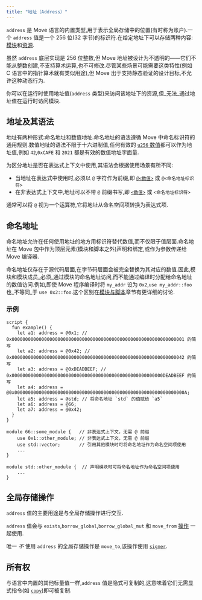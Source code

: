 ```yaml
---
title: "地址（Address）"
---
```


`address` 是 Move 语言的内置类型,用于表示全局存储中的位置(有时称为账户).一个 `address` 值是一个 256 位(32 字节)的标识符.在给定地址下可以存储两种内容:[模块](/zh/build/smart-contracts/book/modules-and-scripts)和[资源](/zh/build/smart-contracts/book/structs-and-resources).

虽然 `address` 底层实现是 256 位整数,但 Move 地址被设计为不透明的——它们不能从整数创建,不支持算术运算,也不可修改.尽管某些场景可能需要这类特性(例如 C 语言中的指针算术就有类似用途),但 Move 出于支持静态验证的设计目标,不允许这种动态行为.

你可以在运行时使用地址值(`address` 类型)来访问该地址下的资源,但\_无法\_通过地址值在运行时访问模块.

## 地址及其语法

地址有两种形式:命名地址和数值地址.命名地址的语法遵循 Move 中命名标识符的通用规则.数值地址的语法不限于十六进制值,任何有效的 [`u256` 数值](/zh/build/smart-contracts/book/integers)都可以作为地址值,例如 `42`,`0xCAFE` 和 `2021` 都是有效的数值地址字面量.

为区分地址是否在表达式上下文中使用,其语法会根据使用场景有所不同:

- 当地址在表达式中使用时,必须以 `@` 字符作为前缀,即 [`@<数值>`](/zh/build/smart-contracts/book/integers) 或 `@<命名地址标识符>`
- 在非表达式上下文中,地址可以不带 `@` 前缀书写,即 [`<数值>`](/zh/build/smart-contracts/book/integers) 或 `<命名地址标识符>`

通常可以将 `@` 视为一个运算符,它将地址从命名空间项转换为表达式项.

## 命名地址

命名地址允许在任何使用地址的地方用标识符替代数值,而不仅限于值层面.命名地址在 Move 包中作为顶层元素(模块和脚本之外)声明和绑定,或作为参数传递给 Move 编译器.

命名地址仅存在于源代码层面,在字节码层面会被完全替换为其对应的数值.因此,模块和模块成员\_必须\_通过模块的命名地址访问,而不能通过编译时分配给命名地址的数值访问.例如,即使 Move 程序编译时将 `my_addr` 设为 `0x2`,`use my_addr::foo` 也\_不等同\_于 `use 0x2::foo`.这个区别在[模块与脚本](/zh/build/smart-contracts/book/modules-and-scripts)章节有更详细的讨论.

### 示例

```move
script {
  fun example() {
    let a1: address = @0x1; // 0x0000000000000000000000000000000000000000000000000000000000000001 的简写
    let a2: address = @0x42; // 0x0000000000000000000000000000000000000000000000000000000000000042 的简写
    let a3: address = @0xDEADBEEF; // 0x00000000000000000000000000000000000000000000000000000000DEADBEEF 的简写
    let a4: address = @0x000000000000000000000000000000000000000000000000000000000000000A;
    let a5: address = @std; // 将命名地址 `std` 的值赋给 `a5`
    let a6: address = @66;
    let a7: address = @0x42;
  }
}

module 66::some_module {   // 非表达式上下文，无需 @ 前缀
    use 0x1::other_module; // 非表达式上下文，无需 @ 前缀
    use std::vector;       // 引用其他模块时可将命名地址作为命名空间项使用
    ...
}

module std::other_module {  // 声明模块时可将命名地址作为命名空间项使用
    ...
}
```

## 全局存储操作

`address` 值的主要用途是与全局存储操作进行交互.

`address` 值会与 `exists`,`borrow_global`,`borrow_global_mut` 和 `move_from` [操作](/zh/build/smart-contracts/book/global-storage-operators) 一起使用.

唯一 _不_ 使用 `address` 的全局存储操作是 `move_to`,该操作使用 [`signer`](/zh/build/smart-contracts/book/signer).

## 所有权

与语言中内置的其他标量值一样,`address` 值是隐式可复制的,这意味着它们无需显式指令(如 [`copy`](/zh/build/smart-contracts/book/variables#移动--move--与复制--copy-))即可被复制.
